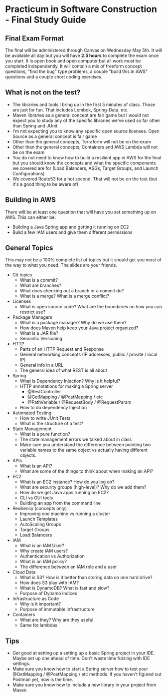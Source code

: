 
# Practicum in Software Construction - Final Study Guide

## Final Exam Format

The final will be administered through Canvas on Wednesday May 5th. It will be available all day but you will have **2.5 hours** to complete the exam once you start. It is open book and open computer but all work must be completed independently. It will contain a mix of freeform concept questions, "find the bug" type problems, a couple "build this in AWS" questions and a couple short coding exercises.

## What is not on the test?

- The libraries and tools I bring up in the first 5 minutes of class. Those are just for fun. That includes Lombok, Spring-Data, etc.
- Maven libraries as a general concept are fair game but I would not expect you to study any of the specific libraries we've used so far other than Spring and JUnit
- I'm not expecting you to know any specific open source licenses. Open Source as a general concept is fair game
- Other than the general concepts, Terraform will not be on the exam
- Other than the general concepts, Containers and AWS Lambda will not be on the exam
- You do not need to know how to build a resilient app in AWS for the final but you should know
the concepts and what the specific components we covered are for (Load Balancers, ASGs, Target Groups, and Launch Configurations)
- We covered Route53 for a hot second. That will not be on the test (but it's a good thing to be aware of)

## Building in AWS

There will be at least one question that will have you set something up on AWS. This can either be:
- Building a Java Spring app and getting it running on EC2
- Build a few IAM users and give them different permissions

## General Topics

This may not be a 100% complete list of topics but it should get you most of the way to what you need. The slides are your friends.

- Git topics
    - What is a commit?
    - What are branches?
    - What does checking out a branch or a commit do?
    - What is a merge? What is a merge conflict?
- Licenses
    - What is open source code? What are the boundaries on how you can restrict use?
- Package Managers
    - What is a package manager? Why do we use them?
    - How does Maven help keep your Java project organized?
    - What is a JAR file?
    - Semantic Versioning
- HTTP
    - Parts of an HTTP Request and Response
    - General networking concepts (IP addresses, public / private / local IP)
    - General info in a URL
    - The general idea of what REST is all about
- Spring
    - What is Dependency Injection? Why is it helpful?
    - HTTP annotations for making a Spring server
        - @RestController
        - @GetMapping / @PostMapping / etc
        - @PathVariable / @RequestBody / @RequestParam
    - How to do dependency Injection
- Automated Testing
    - How to write JUnit Tests
    - What is the structure of a test?
- State Management
    - What is a pure function?
    - The state management errors we talked about in class
    - Make sure you understand the difference between pointing two variable names to the same object vs actually having different objects.
- APIs
    - What is an API?
    - What are some of the things to think about when making an API?
- EC2
    - What is an EC2 instance? How do you log on?
    - What are security groups (high-level)? Why do we add them?
    - How do we get Java apps running on EC2?
    - CLI vs GUI tools
    - Building an app from the command line
- Resiliency (concepts only)
    - Improving one machine vs running a cluster
    - Launch Templates
    - AutoScaling Groups
    - Target Groups
    - Load Balancers
- IAM
    - What is an IAM User?
    - Why create IAM users?
    - Authentication vs Authorization
    - What is an IAM policy?
    - The difference between an IAM role and a user
- Cloud Data
    - What is S3? How is it better than storing data on one hard drive?
    - How does S3 play with IAM?
    - What is DynamoDB? What is fast and slow?
    - Purpose of Dynamo Indices
- Infrastructure as Code
    - Why is it important?
    - Purpose of immutable infrastructure
- Containers
    - What are they? Why are they useful
    - Same for lambdas

## Tips

- Get good at setting up a setting up a basic Spring project in your IDE. Maybe set up one ahead of time. Don't waste time futzing with IDE settings.
- Make sure you know how to start a Spring server how to test your @GetMapping / @PostMapping / etc methods. If you haven't figured out Postman yet, now is the time.
- Make sure you know how to include a new library in your project from Maven
